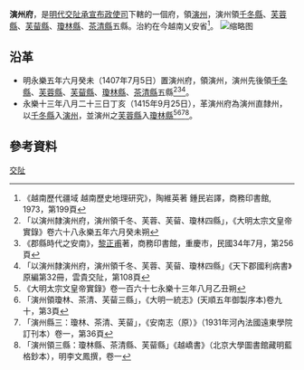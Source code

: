'''演州府'''，是[[明代|明代]][[交阯承宣布政使司|交阯承宣布政使司]]下轄的一個府，領[[演州|演州]]，演州領[[千冬縣|千冬縣]]、[[芙蓉縣_(演州)|芙蓉縣]]、[[芙蒥縣_(演州)|芙蒥縣]]、[[瓊林縣|瓊林縣]]、[[茶清縣|茶清縣]]五縣。治約在今越南乂安省<ref>《越南歷代疆域 越南歷史地理研究》，陶維英著 鍾民岩譯，商務印書館, 1973，第199頁</ref>。
[[File:演州府.jpg|缩略图]]

== 沿革 ==
* 明永樂五年六月癸未（1407年7月5日）置演州府，領演州，演州先後領[[千冬縣|千冬縣]]、[[芙蓉縣_(演州)|芙蓉縣]]、[[芙蒥縣_(演州)|芙蒥縣]]、[[瓊林縣|瓊林縣]]、[[茶清縣|茶清縣]]五縣<ref>「以演州隸演州府，演州領千冬、芙蓉、芙蒥、瓊林四縣」，《大明太宗文皇帝實錄》卷六十八永樂五年六月癸未朔</ref><ref>《郡縣時代之安南》，[[黎正甫|黎正甫]]著，商務印書館，重慶市，民國34年7月，第256頁</ref><ref>「以演州隸演州府，演州領千冬、芙蓉、芙蒥、瓊林四縣」《天下郡國利病書》原編第32冊，雲貴交阯，第108頁</ref>。
* 永樂十三年八月二十三日丁亥（1415年9月25日），革演州府為演州直隸州，以[[千冬縣|千冬縣]]入[[演州|演州]]，並演州之[[芙蓉縣_(演州)|芙蓉縣]]入[[瓊林縣|瓊林縣]]<ref>《大明太宗文皇帝實錄》卷一百六十七永樂十三年八月乙丑朔</ref><ref>「演州領瓊林、茶清、芙蒥三縣」，《大明一統志》(天順五年御製序本)卷九十，第3頁</ref><ref>「演州縣三：瓊林、茶清、芙蒥」，《安南志（原）》（1931年河內法國遠東學院訂刊本）卷一，第36頁</ref><ref>「演州領三縣：瓊林縣、茶清縣、芙蒥縣」《越嶠書》（北京大學圖書館藏明藍格鈔本），明李文鳳撰，卷一</ref>。

== 參考資料 ==
{{reflist}}
{{交阯承宣布政使司行政區劃}}
{{後黎朝行政區劃}}
[[分類:明朝的府|交阯]]